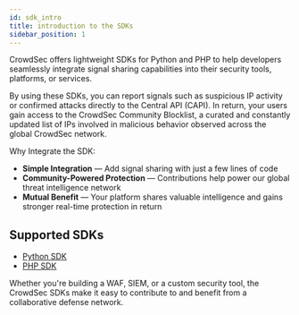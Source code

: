 ```yaml
---
id: sdk_intro
title: introduction to the SDKs
sidebar_position: 1
---
```


CrowdSec offers lightweight SDKs for Python and PHP to help developers seamlessly integrate signal sharing capabilities into their security tools, platforms, or services.

By using these SDKs, you can report signals such as suspicious IP activity or confirmed attacks directly to the Central API (CAPI). In return, your users gain access to the CrowdSec Community Blocklist, a curated and constantly updated list of IPs involved in malicious behavior observed across the global CrowdSec network.

Why Integrate the SDK:
- **Simple Integration** — Add signal sharing with just a few lines of code
- **Community-Powered Protection** — Contributions help power our global threat intelligence network
- **Mutual Benefit** — Your platform shares valuable intelligence and gains stronger real-time protection in return

## Supported SDKs

* [Python SDK](install_pyagent)
* [PHP SDK](install_php_softagent)

Whether you're building a WAF, SIEM, or a custom security tool, the CrowdSec SDKs make it easy to contribute to and benefit from a collaborative defense network.
